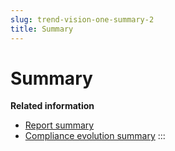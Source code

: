 ```yaml
---
slug: trend-vision-one-summary-2
title: Summary
---
```

# Summary

**Related information**

- [Report summary](report-summary-2.mdx)
- [Compliance evolution summary](compliance-evolution-summary-2.mdx)
:::
